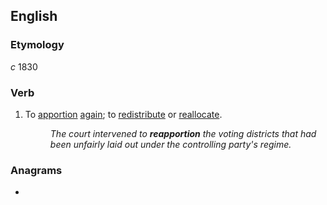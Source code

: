 ==English==

===Etymology===
''c'' 1830 {{prefix|re|apportion|lang=en}}

===Verb===
{{en-verb}}

# To [[apportion]] [[again]]; to [[redistribute]] or [[reallocate]].
#: ''The court intervened to '''reapportion''' the voting districts that had been unfairly laid out under the controlling party's regime.''

===Anagrams===
* {{anagrams|en|a=aeinoopprrt|apportioner|properation|proprionate}}